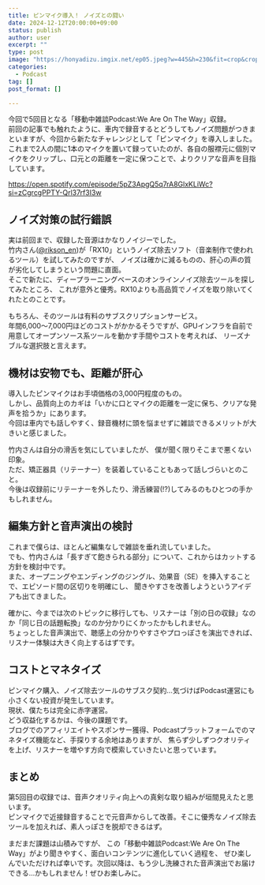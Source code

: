 ```yaml
---
title: ピンマイク導入！ ノイズとの闘い
date: 2024-12-12T20:00:00+09:00
status: publish
author: user
excerpt: ""
type: post
image: "https://honyadizu.imgix.net/ep05.jpeg?w=445&h=230&fit=crop&crop=entropy"
categories:
  - Podcast
tag: []
post_format: []

---
```



今回で5回目となる「移動中雑談Podcast:We Are On The Way」収録。  
前回の記事でも触れたように、車内で録音するとどうしてもノイズ問題がつきまといますが、今回から新たなチャレンジとして「ピンマイク」を導入しました。  
これまで2人の間に1本のマイクを置いて録っていたのが、各自の服襟元に個別マイクをクリップし、口元との距離を一定に保つことで、よりクリアな音声を目指しています。  



https://open.spotify.com/episode/5pZ3ApgQ5q7rA8GlxKLiWc?si=zCgrcgPPTY-Qrl37rf3I3w


## ノイズ対策の試行錯誤
実は前回まで、収録した音源はかなりノイジーでした。  
竹内さん([@rikson_en](https://x.com/rikson_en))が「RX10」というノイズ除去ソフト（音楽制作で使われるツール）を試してみたのですが、
ノイズは確かに減るものの、肝心の声の質が劣化してしまうという問題に直面。  
そこで新たに、ディープラーニングベースのオンラインノイズ除去ツールを探してみたところ、
これが意外と優秀。RX10よりも高品質でノイズを取り除いてくれたとのことです。  

もちろん、そのツールは有料のサブスクリプションサービス。  
年間6,000～7,000円ほどのコストがかかるそうですが、GPUインフラを自前で用意してオープンソース系ツールを動かす手間やコストを考えれば、
リーズナブルな選択肢と言えます。  

## 機材は安物でも、距離が肝心
導入したピンマイクはお手頃価格の3,000円程度のもの。  
しかし、品質向上のカギは「いかに口とマイクの距離を一定に保ち、クリアな発声を拾うか」にあります。  
今回は車内でも話しやすく、録音機材に頭を悩ませずに雑談できるメリットが大きいと感じました。  

竹内さんは自分の滑舌を気にしていましたが、
僕が聞く限りそこまで悪くない印象。  
ただ、矯正器具（リテーナー）を装着していることもあって話しづらいとのこと。  
今後は収録前にリテーナーを外したり、滑舌練習(!?)してみるのもひとつの手かもしれません。  


## 編集方針と音声演出の検討
これまで僕らは、ほとんど編集なしで雑談を垂れ流していました。  
でも、竹内さんは「長すぎて飽きられる部分」について、これからはカットする方針を検討中です。  
また、オープニングやエンディングのジングル、効果音（SE）を挿入することで、エピソード間の区切りを明確にし、
聞きやすさを改善しようというアイデアも出てきました。  

確かに、今までは次のトピックに移行しても、リスナーは「別の日の収録」なのか「同じ日の話題転換」なのか分かりにくかったかもしれません。  
ちょっとした音声演出で、聴感上の分かりやすさやプロっぽさを演出できれば、リスナー体験は大きく向上するはずです。

## コストとマネタイズ
ピンマイク購入、ノイズ除去ツールのサブスク契約…気づけばPodcast運営にも小さくない投資が発生しています。  
現状、僕たちは完全に赤字運営。  
どう収益化するかは、今後の課題です。  
ブログでのアフィリエイトやスポンサー獲得、Podcastプラットフォームでのマネタイズ機能など、手探りする余地はありますが、
焦らず少しずつクオリティを上げ、リスナーを増やす方向で模索していきたいと思っています。

## まとめ
第5回目の収録では、音声クオリティ向上への真剣な取り組みが垣間見えたと思います。  
ピンマイクで近接録音することで元音声からして改善。そこに優秀なノイズ除去ツールを加えれば、素人っぽさを脱却できるはず。  

まだまだ課題は山積みですが、
この「移動中雑談Podcast:We Are On The Way」がより聞きやすく、面白いコンテンツに進化していく過程を、
ぜひ楽しんでいただければ幸いです。次回以降は、もう少し洗練された音声演出でお届けできる…かもしれません！ぜひお楽しみに。
